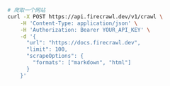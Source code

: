```bash cURL
# 爬取一个网站
curl -X POST https://api.firecrawl.dev/v1/crawl \
    -H 'Content-Type: application/json' \
    -H 'Authorization: Bearer YOUR_API_KEY' \
    -d '{
      "url": "https://docs.firecrawl.dev",
      "limit": 100,
      "scrapeOptions": {
        "formats": ["markdown", "html"]
      }
    }'